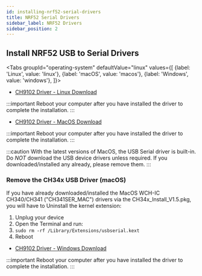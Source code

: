 ```yaml
---
id: installing-nrf52-serial-drivers
title: NRF52 Serial Drivers
sidebar_label: NRF52 Drivers
sidebar_position: 2
---
```



## Install NRF52 USB to Serial Drivers

<Tabs
groupId="operating-system"
defaultValue="linux"
values={[
{label: 'Linux', value: 'linux'},
{label: 'macOS', value: 'macos'},
{label: 'Windows', value: 'windows'},
]}>

<TabItem value="linux">

- [CH9102 Driver - Linux Download](http://www.wch-ic.com/downloads/CH341SER_LINUX_ZIP.html)

:::important
Reboot your computer after you have installed the driver to complete the installation.
:::

</TabItem>

<TabItem value="macos">

- [CH9102 Driver - MacOS Download](https://github.com/WCHSoftGroup/ch34xser_macos)

:::important
Reboot your computer after you have installed the driver to complete the installation.
:::

:::caution
With the latest versions of MacOS, the USB Serial driver is built-in. Do _NOT_ download the USB device drivers unless required. If you downloaded/installed any already, please remove them.
:::

### Remove the CH34x USB Driver (macOS)

If you have already downloaded/installed the MacOS WCH-IC CH340/CH341
("CH341SER_MAC") drivers via the CH34x_Install_V1.5.pkg, you will have to
Uninstall the kernel extension:

1. Unplug your device
2. Open the Terminal and run:
3. `sudo rm -rf /Library/Extensions/usbserial.kext`
4. Reboot

</TabItem>

<TabItem value="windows">

- [CH9102 Driver - Windows Download](http://www.wch-ic.com/downloads/CH341SER_EXE.html)

:::important
Reboot your computer after you have installed the driver to complete the installation.
:::

</TabItem>

</Tabs>